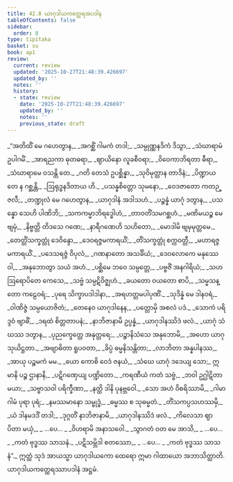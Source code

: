 ```yaml
---
title: 42.8 ယာဂုဒါယကတ္ထေရအပဒါန
tableOfContents: false
sidebar:
  order: 8
type: tipitaka
basket: su
book: ap1
review:
  current: review
  updated: '2025-10-27T21:48:39.426697'
  updated_by: ''
  notes: ''
  history:
  - state: review
    date: '2025-10-27T21:48:39.426697'
    updated_by: ''
    notes: ''
    previous_state: draft
---
```



<ReviewStatus review={frontmatter.review} showDetails={true} />

<HypothesisAnnotation frontmatter={frontmatter} />

<DynamicBreadcrumb />

<Division number="149" book="ap1" e="ch" v="20" p="441">

<Paragraph number="5412" type="verses" book="ap1">
_“အတိထိံ မေ ဂဟေတွာန,_  
_အဂစ္ဆိံ ဂါမကံ တဒါ;_  
_သမ္ပုဏ္ဏနဒိကံ ဒိသွာ,_  
_သံဃာရာမံ ဥပါဂမိံ._  

</Paragraph>

</Division>
<Division number="150" book="ap1" e="ch" v="20" p="441">

<Paragraph number="5413" type="verses" book="ap1">
_အာရညကာ ဓုတဓရာ,_  
_ဈာယိနော လူခစီဝရာ;_  
_ဝိဝေကာဘိရတာ ဓီရာ,_  
_သံဃာရာမေ ဝသန္တိ တေ._  

</Paragraph>

</Division>
<Division number="151" book="ap1" e="ch" v="20" p="441">

<Paragraph number="5414" type="verses" book="ap1">
_ဂတိ တေသံ ဥပစ္ဆိန္နာ,_  
_သုဝိမုတ္တာန တာဒိနံ;_  
_ပိဏ္ဍာယ တေ န ဂစ္ဆန္တိ,_  
_ဩရုဒ္ဓနဒိတာယ ဟိ._  

</Paragraph>

</Division>
<Division number="152" book="ap1" e="ch" v="20" p="441">

<Paragraph number="5415" type="verses" book="ap1">
_ပသန္နစိတ္တော သုမနော,_  
_ဝေဒဇာတော ကတဉ္ဇလီ;_  
_တဏ္ဍုလံ မေ ဂဟေတွာန,_  
_ယာဂုဒါနံ အဒါသဟံ._  

</Paragraph>

</Division>
<Division number="153" book="ap1" e="ch" v="20" p="441">

<Paragraph number="5416" type="verses" book="ap1">
_ပဉ္စန္နံ ယာဂုံ ဒတွာန,_  
_ပသန္နော သေဟိ ပါဏိဘိ;_  
_သကကမ္မာဘိရဒ္ဓေါဟံ,_  
_တာဝတိံသမဂစ္ဆဟံ._  

</Paragraph>

</Division>
<Division number="154" book="ap1" e="ch" v="20" p="442">

<Paragraph number="5417" type="verses" book="ap1">
_မဏိမယဉ္စ မေ ဗျမှံ,_  
_နိဗ္ဗတ္တိ တိဒသေ ဂဏေ;_  
_နာရီဂဏေဟိ သဟိတော,_  
_မောဒါမိ ဗျမှမုတ္တမေ._  

</Paragraph>

</Division>
<Division number="155" book="ap1" e="ch" v="20" p="442">

<Paragraph number="5418" type="verses" book="ap1">
_တေတ္တိံသက္ခတ္တုံ ဒေဝိန္ဒော,_  
_ဒေဝရဇ္ဇမကာရယိံ;_  
_တိံသက္ခတ္တုံ စက္ကဝတ္တီ,_  
_မဟာရဇ္ဇမကာရယိံ._  

</Paragraph>

</Division>
<Division number="156" book="ap1" e="ch" v="20" p="442">

<Paragraph number="5419" type="verses" book="ap1">
_ပဒေသရဇ္ဇံ ဝိပုလံ,_  
_ဂဏနာတော အသင်္ခိယံ;_  
_ဒေဝလောကေ မနုဿေ ဝါ,_  
_အနုဘောတွာ သယံ အဟံ._  

</Paragraph>

</Division>
<Division number="157" book="ap1" e="ch" v="20" p="442">

<Paragraph number="5420" type="verses" book="ap1">
_ပစ္ဆိမေ ဘဝေ သမ္ပတ္တေ,_  
_ပဗ္ဗဇိံ အနဂါရိယံ;_  
_သဟ ဩရောပိတေ ကေသေ,_  
_သဗ္ဗံ သမ္ပဋိဝိဇ္ဈဟံ._  

</Paragraph>

</Division>
<Division number="158" book="ap1" e="ch" v="20" p="442">

<Paragraph number="5421" type="verses" book="ap1">
_ခယတော ဝယတော စာပိ,_  
_သမ္မသန္တော ကဠေဝရံ;_  
_ပုရေ သိက္ခာပဒါဒါနာ,_  
_အရဟတ္တမပါပုဏိံ._  

</Paragraph>

</Division>
<Division number="159" book="ap1" e="ch" v="20" p="442">

<Paragraph number="5422" type="verses" book="ap1">
_သုဒိန္နံ မေ ဒါနဝရံ,_  
_ဝါဏိဇ္ဇံ သမ္ပယောဇိတံ;_  
_တေနေဝ ယာဂုဒါနေန,_  
_ပတ္တောမှိ အစလံ ပဒံ._  

</Paragraph>

</Division>
<Division number="160" book="ap1" e="ch" v="20" p="442">

<Paragraph number="5423" type="verses" book="ap1">
_သောကံ ပရိဒ္ဒဝံ ဗျာဓိံ,_  
_ဒရထံ စိတ္တတာပနံ;_  
_နာဘိဇာနာမိ ဥပ္ပန္နံ,_  
_ယာဂုဒါနဿိဒံ ဖလံ._  

</Paragraph>

</Division>
<Division number="161" book="ap1" e="ch" v="20" p="442">

<Paragraph number="5424" type="verses" book="ap1">
_ယာဂုံ သံဃဿ ဒတွာန,_  
_ပုညက္ခေတ္တေ အနုတ္တရေ;_  
_ပဉ္စာနိသံသေ အနုဘောမိ,_  
_အဟော ယာဂုသုယိဋ္ဌတာ._  

</Paragraph>

</Division>
<Division number="162" book="ap1" e="ch" v="20" p="442">

<Paragraph number="5425" type="verses" book="ap1">
_အဗျာဓိတာ ရူပဝတာ,_  
_ခိပ္ပံ ဓမ္မနိသန္တိတာ;_  
_လာဘိတာ အန္နပါနဿ,_  
_အာယု ပဉ္စမကံ မမ._  

</Paragraph>

</Division>
<Division number="163" book="ap1" e="ch" v="20" p="442">

<Paragraph number="5426" type="verses" book="ap1">
_ယော ကောစိ ဝေဒံ ဇနယံ,_  
_သံဃေ ယာဂုံ ဒဒေယျ သော;_  
ဣမာနိ ပဉ္စ ဌာနာနိ,_  
_ပဋိဂဏှေယျ ပဏ္ဍိတော._  

</Paragraph>

</Division>
<Division number="164" book="ap1" e="ch" v="20" p="442">

<Paragraph number="5427" type="verses" book="ap1">
_ကရဏီယံ ကတံ သဗ္ဗံ,_  
_ဘဝါ ဥဂ္ဃါဋိတာ မယာ;_  
_သဗ္ဗာသဝါ ပရိက္ခီဏာ,_  
_နတ္ထိ ဒါနိ ပုနဗ္ဘဝေါ._  

</Paragraph>

</Division>
<Division number="165" book="ap1" e="ch" v="20" p="442">

<Paragraph number="5428" type="verses" book="ap1">
_သော အဟံ ဝိစရိဿာမိ,_  
_ဂါမာ ဂါမံ ပုရာ ပုရံ;_  
_နမဿမာနော သမ္ဗုဒ္ဓံ,_  
_ဓမ္မဿ စ သုဓမ္မတံ._  

</Paragraph>

</Division>
<Division number="166" book="ap1" e="ch" v="20" p="442">

<Paragraph number="5429" type="verses" book="ap1">
_တိံသကပ္ပသဟဿမှိ,_  
_ယံ ဒါနမဒဒိံ တဒါ;_  
_ဒုဂ္ဂတိံ နာဘိဇာနာမိ,_  
_ယာဂုဒါနဿိဒံ ဖလံ._  

</Paragraph>

</Division>
<Division number="167" book="ap1" e="ch" v="20" p="443">

<Paragraph number="5430" type="verses" book="ap1">
_ကိလေသာ ဈာပိတာ မယှံ,_  
_ …ပေ… _  
_ဝိဟရာမိ အနာသဝေါ._  

</Paragraph>

</Division>
<Division number="168" book="ap1" e="ch" v="20" p="443">

<Paragraph number="5431" type="verses" book="ap1">
_သွာဂတံ ဝတ မေ အာသိ,_  
_ …ပေ… _  
_ကတံ ဗုဒ္ဓဿ သာသနံ._  

</Paragraph>

</Division>
<Division number="169" book="ap1" e="ch" v="20" p="443">

<Paragraph number="5432" type="verses" book="ap1">
_ပဋိသမ္ဘိဒါ စတဿော,_  
_ …ပေ… _  
_ကတံ ဗုဒ္ဓဿ သာသနံ”._  

</Paragraph>

<Paragraph number="5433" book="ap1">
ဣတ္ထံ သုဒံ အာယသ္မာ ယာဂုဒါယကော ထေရော ဣမာ ဂါထာယော အဘာသိတ္ထာတိ.

</Paragraph>
</Division>

<Paragraph number="5434" type="center" book="ap1">
ယာဂုဒါယကတ္ထေရဿာပဒါနံ အဋ္ဌမံ.
</Paragraph>